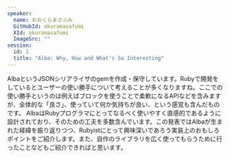 ```yaml
---
speaker:
  name: おおくらまさふみ
  GitHubId: okuramasafumi
  XId: okuramasafumi
  ImageSrc: ""
session:
  id: 1
  title: "Alba: Why, How and What's So Interesting"
---
```

<p>AlbaというJSONシリアライザのgemを作成・保守しています。Rubyで開発をしているとユーザーの使い勝手について考えることが多くなりますね。ここでの使い勝手というのは例えばブロックを使うことで柔軟になるAPIなどを含みますが、全体的な「良さ」、使っていて何か気持ちが良い、という感覚も含んだものです。
AlbaはRubyプログラマにとってなるべく使いやすく直感的であるように設計されており、そのための工夫を多数含んでいます。この発表ではAlbaが生まれた経緯を振り返りつつ、Rubyistにとって興味深いであろう実装上のおもしろポイントをご紹介します。また、自作のライブラリを広く使ってもらうために行ったことなどもご紹介できればと思います。</p>
